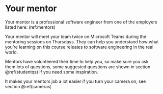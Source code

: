 # Your mentor {#ourmentor}

Your mentor is a professional software engineer from one of the employers listed here: (ref:mentors)

Your mentor will meet your team twice on Microsoft Teams during the mentoring sessions on Thursdays. They can help you understand how what you're learning on this course releates to software engineering in the real world.

Mentors have volunteered their time to help you, so make sure you ask them lots of questions, some suggested questions are shown in section \@ref(studentqs) if you need some inspiration.

It makes your mentors job a lot easier if you turn your camera on, see section \@ref(cameras)
